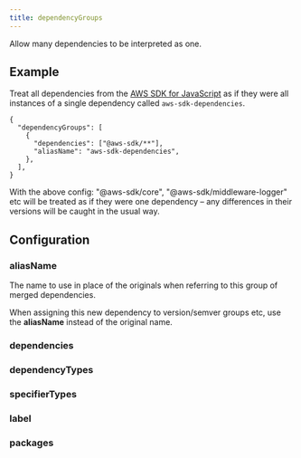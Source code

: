 ```yaml
---
title: dependencyGroups
---
```



Allow many dependencies to be interpreted as one.

## Example

Treat all dependencies from the [AWS SDK for JavaScript](https://aws.amazon.com/sdk-for-javascript/) as if they were all instances of a single dependency called `aws-sdk-dependencies`.

```jsonc title=".syncpackrc.json"
{
  "dependencyGroups": [
    {
      "dependencies": ["@aws-sdk/**"],
      "aliasName": "aws-sdk-dependencies",
    },
  ],
}
```

With the above config: "@aws-sdk/core", "@aws-sdk/middleware-logger" etc will be treated as if they were one dependency – any differences in their versions will be caught in the usual way.


## Configuration

### aliasName <Badge text="Required" variant="danger" />

The name to use in place of the originals when referring to this group of merged dependencies.

When assigning this new dependency to version/semver groups etc, use the **aliasName** instead of the original name.

### dependencies <Badge text="Optional" variant="note" />

<Dependencies />

### dependencyTypes <Badge text="Optional" variant="note" />

<DependencyTypes />

### specifierTypes <Badge text="Optional" variant="note" />

<SpecifierTypes />

### label <Badge text="Optional" variant="note" />

<Label />

### packages <Badge text="Optional" variant="note" />

<Packages />

